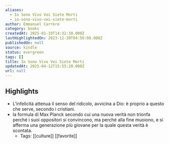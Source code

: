 ```yaml
---
aliases:
  - Io Sono Vivo Voi Siete Morti
  - io-sono-vivo-voi-siete-morti
author: Emmanuel Carrère
category: books
createdAt: 2025-01-19T14:32:38.000Z
lastHighlightedOn: 2023-12-30T04:56:00.000Z
publishedOn: null
source: kindle
status: evergreen
tags: []
title: Io Sono Vivo Voi Siete Morti
updatedAt: 2025-04-12T15:55:20.000Z
url: null
---
```

## Highlights

- L’infelicità attenua il senso del ridicolo, avvicina a Dio: è proprio a questo che serve, secondo i cristiani.
- la formula di Max Planck secondo cui una nuova verità non trionfa perché i suoi oppositori si convincono, ma perché alla fine muoiono, e si afferma una generazione più giovane per la quale questa verità è scontata.
  - Tags: [[culture]] [[favorite]]
